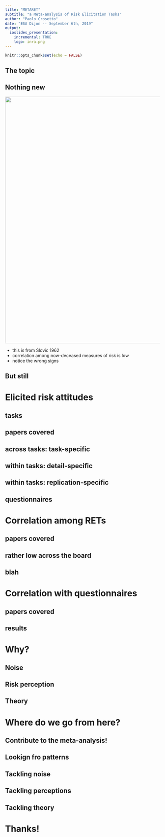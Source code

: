 ```yaml
---
title: "METARET"
subtitle: "a Meta-analysis of Risk Elicitation Tasks"
author: "Paolo Crosetto"
date: "ESA Dijon -- September 6th, 2019"
output: 
  ioslides_presentation:
    incremental: TRUE
    logo: inra.png 
---
```


```r
knitr::opts_chunk$set(echo = FALSE)
```

## The topic



## Nothing new

![](Presentation_ESA_files/Slovic1962.png){width=800px}

- this is from Slovic 1962
- correlation among now-deceased measures of risk is low
- notice the wrong signs

## But still

# Elicited risk attitudes

## tasks

## papers covered

## across tasks: task-specific

## within tasks: detail-specific

## within tasks: replication-specific

## questionnaires

# Correlation among RETs

## papers covered

## rather low across the board

## blah

# Correlation with questionnaires

## papers covered

## results

# Why?

## Noise

## Risk perception

## Theory

# Where do we go from here?

## Contribute to the meta-analysis!

## Lookign fro patterns

## Tackling noise

## Tackling perceptions

## Tackling theory

# Thanks!





